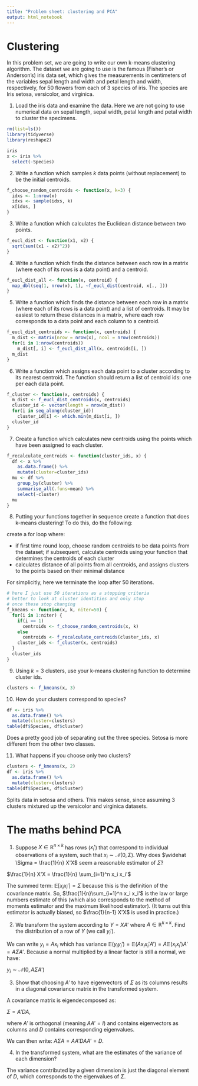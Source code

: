 ```yaml
---
title: "Problem sheet: clustering and PCA"
output: html_notebook
---
```


# Clustering
In this problem set, we are going to write our own k-means clustering algorithm. The dataset we are going to use is the famous (Fisher's or Anderson's) iris data set, which gives the measurements in centimeters of the variables sepal length and width and petal length and width, respectively, for 50 flowers from each of 3 species of iris. The species are Iris setosa, versicolor, and virginica.

1. Load the iris data and examine the data. Here we are not going to use numerical data on sepal length, sepal width, petal length and petal width to cluster the specimens.
```r
rm(list=ls())
library(tidyverse)
library(reshape2)

iris
x <- iris %>% 
  select(-Species)
```


2. Write a function which samples $k$ data points (without replacement) to be the initial centroids.
```r
f_choose_random_centroids <- function(x, k=3) {
  idxs <- 1:nrow(x)
  idxs <- sample(idxs, k)
  x[idxs, ]
}
```

3. Write a function which calculates the Euclidean distance between two points.
```r
f_eucl_dist <- function(x1, x2) {
  sqrt(sum((x1 - x2)^2))
}
```

4. Write a function which finds the distance between each row in a matrix (where each of its rows is a data point) and a centroid.
```r
f_eucl_dist_all <- function(x, centroid) {
  map_dbl(seq(1, nrow(x), 1), ~f_eucl_dist(centroid, x[., ]))
}
```

5. Write a function which finds the distance between each row in a matrix (where each of its rows is a data point) and a list of centroids. It may be easiest to return these distances in a matrix, where each row corresponds to a data point and each column to a centroid.
```r
f_eucl_dist_centroids <- function(x, centroids) {
  m_dist <- matrix(nrow = nrow(x), ncol = nrow(centroids))
  for(i in 1:nrow(centroids))
    m_dist[, i] <- f_eucl_dist_all(x, centroids[i, ])
  m_dist
}
```

6. Write a function which assigns each data point to a cluster according to its nearest centroid. The function should return a list of centroid ids: one per each data point.
```r
f_cluster <- function(x, centroids) {
  m_dist <- f_eucl_dist_centroids(x, centroids)
  cluster_id <- vector(length = nrow(m_dist))
  for(i in seq_along(cluster_id))
    cluster_id[i] <- which.min(m_dist[i, ])
  cluster_id
}
```

7. Create a function which calculates new centroids using the points which have been assigned to each cluster.
```r
f_recalculate_centroids <- function(cluster_ids, x) {
  df <- x %>% 
    as.data.frame() %>% 
    mutate(cluster=cluster_ids)
  mu <- df %>% 
    group_by(cluster) %>% 
    summarise_all(.funs=mean) %>% 
    select(-cluster)
  mu
}
```

8. Putting your functions together in sequence create a function that does k-means clustering! To do this, do the following:

create a for loop where:

- if first time round loop, choose random centroids to be data points from the dataset; if subsequent, calculate centroids using your function that determines the centroids of each cluster
- calculates distance of all points from all centroids, and assigns clusters to the points based on their minimal distance

For simplicitly, here we terminate the loop after 50 iterations.
```r
# here I just use 50 iterations as a stopping criteria
# better to look at cluster identities and only stop
# once these stop changing
f_kmeans <- function(x, k, niter=50) {
  for(i in 1:niter) {
    if(i == 1)
      centroids <- f_choose_random_centroids(x, k)
    else
      centroids <- f_recalculate_centroids(cluster_ids, x)
    cluster_ids <- f_cluster(x, centroids)
  }
  cluster_ids
}
```

9. Using $k=3$ clusters, use your k-means clustering function to determine cluster ids.
```r
clusters <- f_kmeans(x, 3)
```

10. How do your clusters correspond to species?
```r
df <- iris %>% 
  as.data.frame() %>% 
  mutate(cluster=clusters)
table(df$Species, df$cluster)
```
Does a pretty good job of separating out the three species. Setosa is more different from the other two classes.

11. What happens if you choose only two clusters?
```r
clusters <- f_kmeans(x, 2)
df <- iris %>% 
  as.data.frame() %>% 
  mutate(cluster=clusters)
table(df$Species, df$cluster)
```
Splits data in setosa and others. This makes sense, since assuming 3 clusters mixtured up the versicolor and virginica datasets.

# The maths behind PCA
1. Suppose $X\in \mathbb{R}^{n\times k}$ has rows ($x_i'$) that correspond to individual observations of a system, such that $x_i\sim\mathcal{N}(0,\Sigma)$. Why does $\widehat \Sigma = \frac{1}{n} X'X$ seem a reasonable estimator of $\Sigma$?

$\frac{1}{n} X'X = \frac{1}{n} \sum_{i=1}^n x_i x_i'$

The summed term: $\mathbb{E}[x_i x_i']=\Sigma$ because this is the definition of the covariance matrix. So, $\frac{1}{n}\sum_{i=1}^n x_i x_i'$ is the law or large numbers estimate of this (which also corresponds to the method of moments estimator and the maximum likelihood estimator). (It turns out this estimator is actually biased, so $\frac{1}{n-1} X'X$ is used in practice.)

2. We transform the system according to $Y=X A'$ where $A\in\mathbb{R}^{k\times k}$. Find the distribution of a row of $Y$ (we call $y_i'$).

We can write $y_i=Ax_i$ which has variance $\mathbb{E}(y_i y_i') = \mathbb{E}(A x_i x_i' A') = A \mathbb{E}(x_i x_i') A' = A\Sigma A'$. Because a normal multiplied by a linear factor is still a normal, we have:

$y_i\sim\mathcal{N}(0,A\Sigma A')$

3. Show that choosing $A'$ to have eigenvectors of $\Sigma$ as its columns results in a diagonal covariance matrix in the transformed system.

A covariance matrix is eigendecomposed as:

$\Sigma = A' D A$,

where $A'$ is orthogonal (meaning $A A'=I$) and contains eigenvectors as columns and $D$ contains corresponding eigenvalues.

We can then write: $A\Sigma A=A A' D A A'=D$.

4. In the transformed system, what are the estimates of the variance of each dimension?

The variance contributed by a given dimension is just the diagonal element of $D$, which corresponds to the eigenvalues of $\Sigma$.
